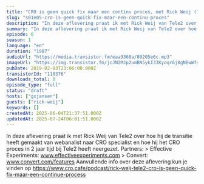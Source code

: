 ```yaml
---
title: "CRO is geen quick fix maar een continu proces, met Rick Weij (Tele2)"
slug: "s01e05-cro-is-geen-quick-fix-maar-een-continu-proces"
description: "In deze aflevering praat ik met Rick Weij van Tele2 over hoe hij de transitie heeft gemaakt van webanalist naar CRO specialist en hoe hij het CRO proces in 2 jaar tijd bij Tele2 heeft neergezet. Partners: > Effective Experiments: www.effectiveexperiments.com > Convert: www.convert.com/features Aanvullende info over deze aflevering kun je vinden op https://www.cro.cafe/podcast/rick-weij-tele2-cro-is-geen-quick-fix-maar-een-continue-process"
summary: "In deze aflevering praat ik met Rick Weij van Tele2 over hoe hij de transitie heeft gemaakt van webanalist naar CRO specialist en hoe hij het CRO proces in 2 jaar tijd bij Tele2 heeft neergezet. \r\n\r\nPartners:\r\n> Effective Experiments: www.effectiveexperiments.com\r\n> Convert: www.convert.com/features\r\n\r\nAanvullende info over deze aflevering kun je vinden op https://www.cro.cafe/podcast/rick-weij-tele2-cro-is-geen-quick-fix-maar-een-continue-process"
episode: 6
season: 1
language: "en"
duration: "1987"
audioUrl: "https://media.transistor.fm/eaa9368a/80205e6c.mp3"
imageUrl: "https://img.transistor.fm/jcJN2MJp2umBN5ykI33Kyoqr6j8gNEwWfy9Gt1SJqwk/rs:fill:0:0:1/w:3000/h:3000/q:60/aHR0cHM6Ly9pbWct/dXBsb2FkLXByb2R1/Y3Rpb24udHJhbnNp/c3Rvci5mbS9lcGlz/b2RlLzExMDM3Ni8x/NjAxNTg4NzM4LWFy/dHdvcmsuanBn.webp"
pubDate: 2019-02-03T23:06:00.000Z
transistorId: "110376"
downloads_total: 0
episode_type: "full"
status: "draft"
hosts: ["gxjansen"]
guests: ["rick-weij"]
keywords: []
createdAt: 2025-06-04T21:37:51.000Z
updatedAt: 2025-07-24T06:01:51.000Z
---
```


In deze aflevering praat ik met Rick Weij van Tele2 over hoe hij de transitie heeft gemaakt van webanalist naar CRO specialist en hoe hij het CRO proces in 2 jaar tijd bij Tele2 heeft neergezet. Partners: > Effective Experiments: www.effectiveexperiments.com > Convert: www.convert.com/features Aanvullende info over deze aflevering kun je vinden op https://www.cro.cafe/podcast/rick-weij-tele2-cro-is-geen-quick-fix-maar-een-continue-process
